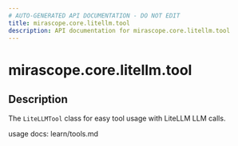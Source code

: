 ```yaml
---
# AUTO-GENERATED API DOCUMENTATION - DO NOT EDIT
title: mirascope.core.litellm.tool
description: API documentation for mirascope.core.litellm.tool
---
```


# mirascope.core.litellm.tool

<ApiType type="Module" />

## Description

The `LiteLLMTool` class for easy tool usage with LiteLLM LLM calls.

usage docs: learn/tools.md


